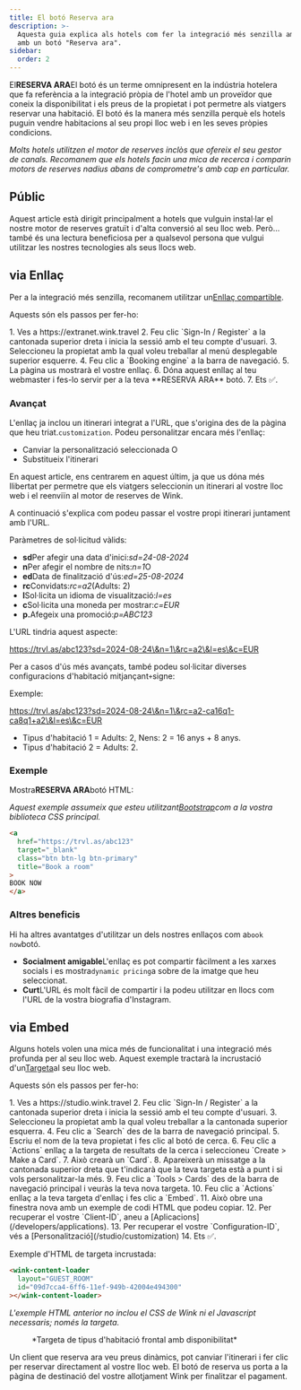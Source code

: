 ```yaml
---
title: El botó Reserva ara
description: >-
  Aquesta guia explica als hotels com fer la integració més senzilla amb Wink
  amb un botó "Reserva ara".
sidebar:
  order: 2
---
```


El**RESERVA ARA**El botó és un terme omnipresent en la indústria hotelera que fa referència a la integració pròpia de l'hotel amb un proveïdor que coneix la disponibilitat i els preus de la propietat i pot permetre als viatgers reservar una habitació. El botó és la manera més senzilla perquè els hotels puguin vendre habitacions al seu propi lloc web i en les seves pròpies condicions.

*Molts hotels utilitzen el motor de reserves inclòs que ofereix el seu gestor de canals. Recomanem que els hotels facin una mica de recerca i comparin motors de reserves nadius abans de comprometre's amb cap en particular.*

## Públic

Aquest article està dirigit principalment a hotels que vulguin instal·lar el nostre motor de reserves gratuït i d'alta conversió al seu lloc web.
Però... també és una lectura beneficiosa per a qualsevol persona que vulgui utilitzar les nostres tecnologies als seus llocs web.

## via Enllaç

Per a la integració més senzilla, recomanem utilitzar un[Enllaç compartible](/studio/shareable-links).

Aquests són els passos per fer-ho:

<Steps>
  1. Ves a https://extranet.wink.travel
  2. Feu clic `Sign-In / Register` a la cantonada superior dreta i inicia la sessió amb el teu compte d'usuari.
  3. Seleccioneu la propietat amb la qual voleu treballar al menú desplegable superior esquerre.
  4. Feu clic a `Booking engine` a la barra de navegació.
  5. La pàgina us mostrarà el vostre enllaç.
  6. Dóna aquest enllaç al teu webmaster i fes-lo servir per a la teva **RESERVA ARA** botó.
  7. Ets ✅.
</Steps>


### Avançat

L'enllaç ja inclou un itinerari integrat a l'URL, que s'origina des de la pàgina que heu triat.`customization`.
Podeu personalitzar encara més l'enllaç:

* Canviar la personalització seleccionada O
* Substitueix l'itinerari

En aquest article, ens centrarem en aquest últim, ja que us dóna més llibertat per permetre que els viatgers seleccionin un itinerari al vostre lloc web i el reenviïn al motor de reserves de Wink.

A continuació s'explica com podeu passar el vostre propi itinerari juntament amb l'URL.

Paràmetres de sol·licitud vàlids:

* **sd**Per afegir una data d'inici:*sd=24-08-2024*
* **n**Per afegir el nombre de nits:*n=1*O
* **ed**Data de finalització d'ús:*ed=25-08-2024*
* **rc**Convidats:*rc=a2*(Adults: 2)
* **l**Sol·licita un idioma de visualització:*l=es*
* **c**Sol·licita una moneda per mostrar:*c=EUR*
* **p.**&#x41;fegeix una promoció:*p=ABC123*

L'URL tindria aquest aspecte:

https://trvl.as/abc123?sd=2024-08-24\&n=1\&rc=a2\&l=es\&c=EUR

Per a casos d'ús més avançats, també podeu sol·licitar diverses configuracions d'habitació mitjançant`+`signe:

Exemple:

https://trvl.as/abc123?sd=2024-08-24\&n=1\&rc=a2-ca16q1-ca8q1+a2\&l=es\&c=EUR

* Tipus d'habitació 1 = Adults: 2, Nens: 2 = 16 anys + 8 anys.
* Tipus d'habitació 2 = Adults: 2.

### Exemple

Mostra**RESERVA ARA**botó HTML:

*Aquest exemple assumeix que esteu utilitzant[Bootstrap](https://getbootstrap.com)com a la vostra biblioteca CSS principal.*

```html
<a
  href="https://trvl.as/abc123"
  target="_blank"
  class="btn btn-lg btn-primary"
  title="Book a room"
>
BOOK NOW
</a>
```

### Altres beneficis

Hi ha altres avantatges d'utilitzar un dels nostres enllaços com a`book now`botó.

* **Socialment amigable**L'enllaç es pot compartir fàcilment a les xarxes socials i es mostra`dynamic pricing`a sobre de la imatge que heu seleccionat.
* **Curt**L'URL és molt fàcil de compartir i la podeu utilitzar en llocs com l'URL de la vostra biografia d'Instagram.

## via Embed

Alguns hotels volen una mica més de funcionalitat i una integració més profunda per al seu lloc web. Aquest exemple tractarà la incrustació d'un[Targeta](/studio/cards)al seu lloc web.

Aquests són els passos per fer-ho:

<Steps>
  1. Ves a https://studio.wink.travel
  2. Feu clic `Sign-In / Register` a la cantonada superior dreta i inicia la sessió amb el teu compte d'usuari.
  3. Seleccioneu la propietat amb la qual voleu treballar a la cantonada superior esquerra.
  4. Feu clic a `Search` des de la barra de navegació principal.
  5. Escriu el nom de la teva propietat i fes clic al botó de cerca.
  6. Feu clic a `Actions` enllaç a la targeta de resultats de la cerca i seleccioneu `Create > Make a Card`.
  7. Això crearà un `Card`.
  8. Apareixerà un missatge a la cantonada superior dreta que t'indicarà que la teva targeta està a punt i si vols personalitzar-la més.
  9. Feu clic a `Tools > Cards` des de la barra de navegació principal i veuràs la teva nova targeta.
  10. Feu clic a `Actions` enllaç a la teva targeta d'enllaç i fes clic a `Embed`.
  11. Això obre una finestra nova amb un exemple de codi HTML que podeu copiar.
  12. Per recuperar el vostre `Client-ID`, aneu a [Aplicacions](/developers/applications).
  13. Per recuperar el vostre `Configuration-ID`, vés a [Personalització](/studio/customization)
  14. Ets ✅.
</Steps>


Exemple d'HTML de targeta incrustada:

```html
<wink-content-loader
  layout="GUEST_ROOM"
  id="09d7cca4-6ff6-11ef-949b-42004e494300"
></wink-content-loader>
```

*L'exemple HTML anterior no inclou el CSS de Wink ni el Javascript necessaris; només la targeta.*

<figure>
  <CloudinaryImage width="350" height="829" resize="scale" quality="best" alt="Vista prèvia de la targeta" src="academy/card-example" errorImage="noimage_opaque_nyrtl0.png" />

  <figcaption>*Targeta de tipus d'habitació frontal amb disponibilitat*</figcaption>
</figure>


Un client que reserva ara veu preus dinàmics, pot canviar l'itinerari i fer clic per reservar directament al vostre lloc web. El botó de reserva us porta a la pàgina de destinació del vostre allotjament Wink per finalitzar el pagament.

